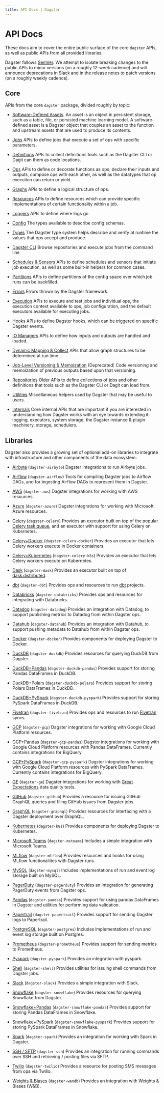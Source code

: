 ```yaml
---
title: API Docs | Dagster
---
```


# API Docs

These docs aim to cover the entire public surface of the core `dagster` APIs, as well as public APIs from all provided libraries.

Dagster follows [SemVer](https://semver.org/). We attempt to isolate breaking changes to the public APIs to minor versions (on a roughly 12-week cadence) and will announce deprecations in Slack and in the release notes to patch versions (on a roughly weekly cadence).

## Core

APIs from the core `dagster` package, divided roughly by topic:

- [Software-Defined Assets](/_apidocs/assets). An asset is an object in persistent storage, such as a table, file, or persisted machine learning model. A software-defined asset is a Dagster object that couples an asset to the function and upstream assets that are used to produce its contents.

- [Jobs](/_apidocs/jobs) APIs to define jobs that execute a set of ops with specific parameters.

- [Definitions](/_apidocs/definitions) APIs to collect definitions tools such as the Dagster CLI or Dagit can them as code locations.

- [Ops](/_apidocs/ops) APIs to define or decorate functions as ops, declare their inputs and outputs, compose ops with each other, as well as the datatypes that op execution can return or yield.

- [Graphs](/_apidocs/graphs) APIs to define a logical structure of ops.

- [Resources](/_apidocs/resources) APIs to define resources which can provide specific implementations of certain functionality within a job.

- [Loggers](/_apidocs/loggers) APIs to define where logs go.

- [Config](/_apidocs/config) The types available to describe config schemas.

- [Types](/_apidocs/types) The Dagster type system helps describe and verify at runtime the values that ops accept and produce.

- [Dagster CLI](/_apidocs/cli) Browse repositories and execute jobs from the command line

- [Schedules & Sensors](/_apidocs/schedules-sensors) APIs to define schedules and sensors that initiate job execution, as well as some built-in helpers for common cases.

- [Partitions](/_apidocs/partitions) APIs to define partitions of the config space over which job runs can be backfilled.

- [Errors](/_apidocs/errors) Errors thrown by the Dagster framework.

- [Execution](/_apidocs/execution) APIs to execute and test jobs and individual ops, the execution context available to ops, job configuration, and the default executors available for executing jobs.

- [Hooks](/_apidocs/hooks) APIs to define Dagster hooks, which can be triggered on specific Dagster events.

- [IO Managers](/_apidocs/io-managers) APIs to define how inputs and outputs are handled and loaded.

- [Dynamic Mapping & Collect](/_apidocs/dynamic) APIs that allow graph structures to be determined at run time.

- [Job-Level Versioning & Memoization](/_apidocs/memoization) (Deprecated) Code versioning and memoization of previous outputs based upon that versioning.

- [Repositories](/_apidocs/repositories) Older APIs to define collections of jobs and other definitions that tools such as the Dagster CLI or Dagit can load from.

- [Utilities](/_apidocs/utilities) Miscellaneous helpers used by Dagster that may be useful to users.

- [Internals](/_apidocs/internals) Core internal APIs that are important if you are interested in understanding how Dagster works with an eye towards extending it: logging, executors, system storage, the Dagster instance & plugin machinery, storage, schedulers.

## Libraries

Dagster also provides a growing set of optional add-on libraries to integrate with infrastructure and other components of the data ecosystem:

- [Airbyte](/_apidocs/libraries/dagster-airbyte) (`dagster-airbyte`) Dagster integrations to run Airbyte jobs.

- [Airflow](/_apidocs/libraries/dagster-airflow) (`dagster-airflow`) Tools for compiling Dagster jobs to Airflow DAGs, and for ingesting Airflow DAGs to represent them in Dagster.

- [AWS](/_apidocs/libraries/dagster-aws) (`dagster-aws`) Dagster integrations for working with AWS resources.

- [Azure](/_apidocs/libraries/dagster-azure) (`dagster-azure`) Dagster integrations for working with Microsoft Azure resources.

- [Celery](/_apidocs/libraries/dagster-celery) (`dagster-celery`) Provides an executor built on top of the popular [Celery task queue](http://www.celeryproject.org/), and an executor with support for using Celery on Kubernetes.

- [Celery+Docker](/_apidocs/libraries/dagster-celery-docker) (`dagster-celery-docker`) Provides an executor that lets Celery workers execute in Docker containers.

- [Celery+Kubernetes](/_apidocs/libraries/dagster-celery-k8s) (`dagster-celery-k8s`) Provides an executor that lets Celery workers execute on Kubernetes.

- [Dask](/_apidocs/libraries/dagster-dask) (`dagster-dask`) Provides an executor built on top of [dask.distributed](https://distributed.dask.org/en/latest/).

- [dbt](/_apidocs/libraries/dagster-dbt) (`dagster-dbt`) Provides ops and resources to run [dbt](https://getdbt.com/) projects.

- [Databricks](/_apidocs/libraries/dagster-databricks) (`dagster-databricks`) Provides ops and resources for integrating with Databricks.

- [Datadog](/_apidocs/libraries/dagster-datadog) (`dagster-datadog`) Provides an integration with Datadog, to support publishing metrics to Datadog from within Dagster ops.

- [Datahub](/_apidocs/libraries/dagster-datahub) (`dagster-datahub`) Provides an integration with Datahub, to support pushing metadata to Datahub from within Dagster ops.

- [Docker](/_apidocs/libraries/dagster-docker) (`dagster-docker`) Provides components for deploying Dagster to Docker.

- [DuckDB](/_apidocs/libraries/dagster-duckdb) (`dagster-duckdb`) Provides resources for querying DuckDB from Dagster.

- [DuckDB+Pandas](/_apidocs/libraries/dagster-duckdb-pandas) (`dagster-duckdb-pandas`) Provides support for storing Pandas DataFrames in DuckDB.

- [DuckDB+Polars](/_apidocs/libraries/dagster-duckdb-polars) (`dagster-duckdb-polars`) Provides support for storing Polars DataFrames in DuckDB.

- [DuckDB+PySpark](/_apidocs/libraries/dagster-duckdb-pyspark) (`dagster-duckdb-pyspark`) Provides support for storing PySpark DataFrames in DuckDB.

- [Fivetran](/_apidocs/libraries/dagster-fivetran) (`dagster-fivetran`) Provides ops and resources to run [Fivetran](https://fivetran.com/) syncs.

- [GCP](/_apidocs/libraries/dagster-gcp) (`dagster-gcp`) Dagster integrations for working with Google Cloud Platform resources.

- [GCP+Pandas](/_apidocs/libraries/dagster-gcp-pandas) (`dagster-gcp-pandas`) Dagster integrations for working with Google Cloud Platform resources with Pandas DataFrames. Currently contains integrations for BigQuery.

- [GCP+PySpark](/_apidocs/libraries/dagster-gcp-pyspark) (`dagster-gcp-pyspark`) Dagster integrations for working with Google Cloud Platform resources with PySpark DataFrames. Currently contains integrations for BigQuery.

- [GE](/_apidocs/libraries/dagster-ge) (`dagster-ge`) Dagster integrations for working with [Great Expectations](https://greatexpectations.io/) data quality tests.

- [GitHub](/_apidocs/libraries/dagster-github) (`dagster-github`) Provides a resource for issuing GitHub GraphQL queries and filing GitHub issues from Dagster jobs.

- [GraphQL](/_apidocs/libraries/dagster-graphql) (`dagster-graphql`) Provides resources for interfacing with a Dagster deployment over GraphQL.

- [Kubernetes](/_apidocs/libraries/dagster-k8s) (`dagster-k8s`) Provides components for deploying Dagster to Kubernetes.

- [Microsoft Teams](/_apidocs/libraries/dagster-msteams) (`dagster-msteams`) Includes a simple integration with Microsoft Teams.

- [MLflow](/_apidocs/libraries/dagster-mlflow) (`dagster-mlflow`) Provides resources and hooks for using MLflow functionalities with Dagster runs.

- [MySQL](/_apidocs/libraries/dagster-mysql) (`dagster-mysql`) Includes implementations of run and event log storage built on MySQL.

- [PagerDuty](/_apidocs/libraries/dagster-pagerduty) (`dagster-pagerduty`) Provides an integration for generating PagerDuty events from Dagster ops.

- [Pandas](/_apidocs/libraries/dagster-pandas) (`dagster-pandas`) Provides support for using pandas DataFrames in Dagster and utilities for performing data validation.

- [Papertrail](/_apidocs/libraries/dagster-papertrail) (`dagster-papertrail`) Provides support for sending Dagster logs to Papertrail.

- [PostgreSQL](/_apidocs/libraries/dagster-postgres) (`dagster-postgres`) Includes implementations of run and event log storage built on Postgres.

- [Prometheus](/_apidocs/libraries/dagster-prometheus) (`dagster-prometheus`) Provides support for sending metrics to Prometheus.

- [Pyspark](/_apidocs/libraries/dagster-pyspark) (`dagster-pyspark`) Provides an integration with pyspark.

- [Shell](/_apidocs/libraries/dagster-shell) (`dagster-shell`) Provides utilities for issuing shell commands from Dagster jobs.

- [Slack](/_apidocs/libraries/dagster-slack) (`dagster-slack`) Provides a simple integration with Slack.

- [Snowflake](/_apidocs/libraries/dagster-snowflake) (`dagster-snowflake`) Provides resources for querying Snowflake from Dagster.

- [Snowflake+Pandas](/_apidocs/libraries/dagster-snowflake-pandas) (`dagster-snowflake-pandas`) Provides support for storing Pandas DataFrames in Snowflake.

- [Snowflake+PySpark](/_apidocs/libraries/dagster-snowflake-pyspark) (`dagster-snowflake-pyspark`) Provides support for storing PySpark DataFrames in Snowflake.

- [Spark](/_apidocs/libraries/dagster-spark) (`dagster-spark`) Provides an integration for working with Spark in Dagster.

- [SSH / SFTP](/_apidocs/libraries/dagster-ssh) (`dagster-ssh`) Provides an integration for running commands over SSH and retrieving / posting files via SFTP.

- [Twilio](/_apidocs/libraries/dagster-twilio) (`dagster-twilio`) Provides a resource for posting SMS messages from ops via Twilio.

- [Weights & Biases](/_apidocs/libraries/dagster-wandb) (`dagster-wandb`) Provides an integration with Weights & Biases (W\&B).
